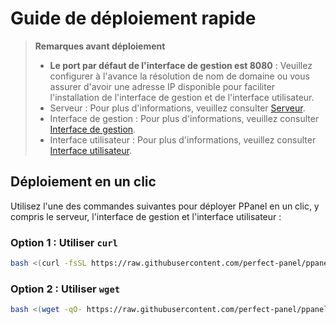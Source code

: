 # Guide de déploiement rapide

> **Remarques avant déploiement**
>
> - **Le port par défaut de l'interface de gestion est 8080** : Veuillez configurer à l'avance la résolution de nom de domaine ou vous assurer d'avoir une adresse IP disponible pour faciliter l'installation de l'interface de gestion et de l'interface utilisateur.
> - Serveur : Pour plus d'informations, veuillez consulter [Serveur](/fr-FR/docs/server/config).
> - Interface de gestion : Pour plus d'informations, veuillez consulter [Interface de gestion](/fr-FR/docs/admin/config).
> - Interface utilisateur : Pour plus d'informations, veuillez consulter [Interface utilisateur](/fr-FR/docs/user/config).

## Déploiement en un clic

Utilisez l'une des commandes suivantes pour déployer PPanel en un clic, y compris le serveur, l'interface de gestion et l'interface utilisateur :

### Option 1 : Utiliser `curl`

```bash
bash <(curl -fsSL https://raw.githubusercontent.com/perfect-panel/ppanel-script/refs/heads/main/install.sh)
```

### Option 2 : Utiliser `wget`

```bash
bash <(wget -qO- https://raw.githubusercontent.com/perfect-panel/ppanel-script/refs/heads/main/install.sh)
```


<Giscus />
